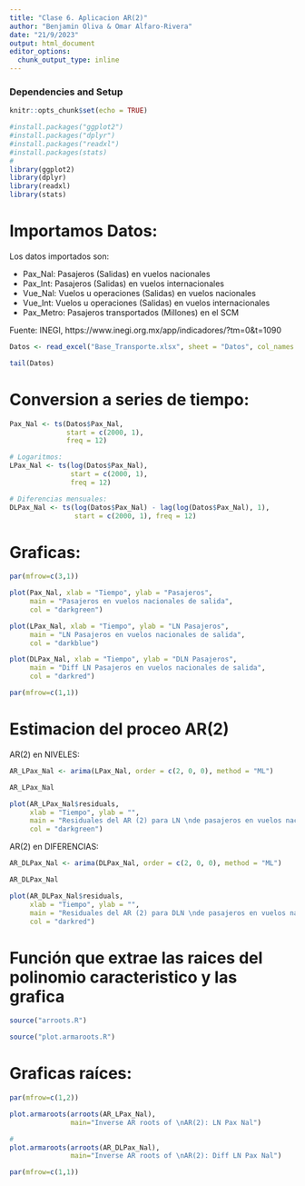 ```yaml
---
title: "Clase 6. Aplicacion AR(2)"
author: "Benjamin Oliva & Omar Alfaro-Rivera"
date: "21/9/2023"
output: html_document
editor_options: 
  chunk_output_type: inline
---
```


### Dependencies and Setup
```r
knitr::opts_chunk$set(echo = TRUE)

#install.packages("ggplot2")
#install.packages("dplyr")
#install.packages("readxl")
#install.packages(stats)
# 
library(ggplot2)
library(dplyr)
library(readxl)
library(stats)

```

# Importamos Datos:

Los datos importados son:

* Pax_Nal: Pasajeros (Salidas) en vuelos nacionales
* Pax_Int: Pasajeros (Salidas) en vuelos internacionales 
* Vue_Nal: Vuelos u operaciones (Salidas) en vuelos nacionales
* Vue_Int: Vuelos u operaciones (Salidas) en vuelos internacionales
* Pax_Metro: Pasajeros transportados (Millones) en el SCM

Fuente: INEGI, https://www.inegi.org.mx/app/indicadores/?tm=0&t=1090

```r

Datos <- read_excel("Base_Transporte.xlsx", sheet = "Datos", col_names = TRUE)

tail(Datos)

```

# Conversion a series de tiempo:

```r

Pax_Nal <- ts(Datos$Pax_Nal, 
              start = c(2000, 1),
              freq = 12)

# Logaritmos:
LPax_Nal <- ts(log(Datos$Pax_Nal), 
               start = c(2000, 1), 
               freq = 12)

# Diferencias mensuales:
DLPax_Nal <- ts(log(Datos$Pax_Nal) - lag(log(Datos$Pax_Nal), 1),
                start = c(2000, 1), freq = 12)

```

# Graficas:

```r

par(mfrow=c(3,1))

plot(Pax_Nal, xlab = "Tiempo", ylab = "Pasajeros",
     main = "Pasajeros en vuelos nacionales de salida",
     col = "darkgreen")

plot(LPax_Nal, xlab = "Tiempo", ylab = "LN Pasajeros",
     main = "LN Pasajeros en vuelos nacionales de salida",
     col = "darkblue")

plot(DLPax_Nal, xlab = "Tiempo", ylab = "DLN Pasajeros",
     main = "Diff LN Pasajeros en vuelos nacionales de salida", 
     col = "darkred")

par(mfrow=c(1,1))

```

# Estimacion del proceo AR(2)

AR(2) en NIVELES:

```r

AR_LPax_Nal <- arima(LPax_Nal, order = c(2, 0, 0), method = "ML")

AR_LPax_Nal

plot(AR_LPax_Nal$residuals, 
     xlab = "Tiempo", ylab = "",
     main = "Residuales del AR (2) para LN \nde pasajeros en vuelos nacionales de salida",
     col = "darkgreen")

```

AR(2) en DIFERENCIAS:

```r

AR_DLPax_Nal <- arima(DLPax_Nal, order = c(2, 0, 0), method = "ML")

AR_DLPax_Nal

plot(AR_DLPax_Nal$residuals, 
     xlab = "Tiempo", ylab = "",
     main = "Residuales del AR (2) para DLN \nde pasajeros en vuelos nacionales de salida",
     col = "darkred")

```

# Función que extrae las raices del polinomio caracteristico y las grafica

```r

source("arroots.R")

source("plot.armaroots.R")

```

# Graficas raíces:

```r

par(mfrow=c(1,2))

plot.armaroots(arroots(AR_LPax_Nal), 
               main="Inverse AR roots of \nAR(2): LN Pax Nal")

#
plot.armaroots(arroots(AR_DLPax_Nal), 
               main="Inverse AR roots of \nAR(2): Diff LN Pax Nal")

par(mfrow=c(1,1))

```

